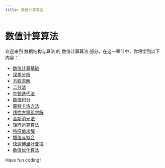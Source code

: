 ```yaml
---
title: 数值计算算法
---
```


# 数值计算算法

欢迎来到 数据结构与算法 的 数值计算算法 部分，在这一章节中，你将学到以下内容：

- [数值计算基础](./0-basis-of-numerical-calculation.mdx)
- [误差分析](./1-error-analysis.mdx)
- [方程求解](./2-equation-solving.mdx)
- [二分法](./3-two-category-system.mdx)
- [牛顿迭代法](./4-newtonian-iterative-method.mdx)
- [数值积分](./5-numerical-integration.mdx)
- [蒙特卡洛方法](./6-the-monte-carlo-method.mdx)
- [线性方程组求解](./7-solving-linear-equations.mdx)
- [高斯消元法](./8-gaussian-elimination.mdx)
- [矩阵运算算法](./9-matrix-algorithm.mdx)
- [特征值求解](./10-eigenvalue-solving.mdx)
- [插值与拟合](./11-interpolation-fitting.mdx)
- [快速傅里叶变换](./12-fast-fourier-transform.mdx)
- [数值优化算法](./13-numerical-optimization-algorithms.mdx)

Have fun coding!
